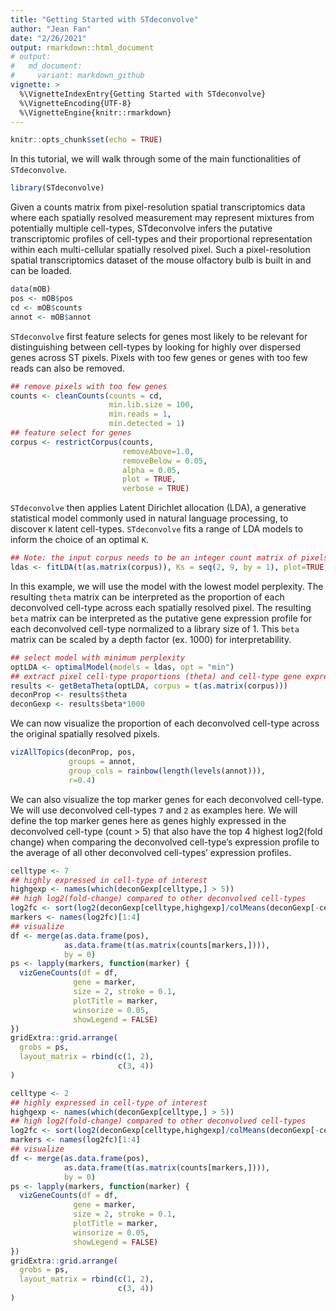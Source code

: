 ```yaml
---
title: "Getting Started with STdeconvolve"
author: "Jean Fan"
date: "2/26/2021"
output: rmarkdown::html_document
# output:   
#   md_document:
#     variant: markdown_github
vignette: >
  %\VignetteIndexEntry{Getting Started with STdeconvolve}
  %\VignetteEncoding{UTF-8}
  %\VignetteEngine{knitr::rmarkdown}
---
```


```r
knitr::opts_chunk$set(echo = TRUE)
```

In this tutorial, we will walk through some of the main functionalities of `STdeconvolve`. 

```r
library(STdeconvolve)
```

Given a counts matrix from pixel-resolution spatial transcriptomics data where each spatially resolved measurement may represent mixtures from potentially multiple cell-types, STdeconvolve infers the putative transcriptomic profiles of cell-types and their proportional representation within each multi-cellular spatially resolved pixel. Such a pixel-resolution spatial transcriptomics dataset of the mouse olfactory bulb is built in and can be loaded. 

```r
data(mOB)
pos <- mOB$pos
cd <- mOB$counts
annot <- mOB$annot
```

`STdeconvolve` first feature selects for genes most likely to be relevant for distinguishing between cell-types by looking for highly over dispersed genes across ST pixels. Pixels with too few genes or genes with too few reads can also be removed. 

```r
## remove pixels with too few genes
counts <- cleanCounts(counts = cd,
                      min.lib.size = 100,
                      min.reads = 1,
                      min.detected = 1)
## feature select for genes
corpus <- restrictCorpus(counts,
                         removeAbove=1.0,
                         removeBelow = 0.05,
                         alpha = 0.05,
                         plot = TRUE,
                         verbose = TRUE)
```

`STdeconvolve` then applies Latent Dirichlet allocation (LDA), a generative statistical model commonly used in natural language processing, to discover `K` latent cell-types. `STdeconvolve` fits a range of LDA models to inform the choice of an optimal `K`.  

```r
## Note: the input corpus needs to be an integer count matrix of pixels x genes
ldas <- fitLDA(t(as.matrix(corpus)), Ks = seq(2, 9, by = 1), plot=TRUE, verbose=TRUE)
```

In this example, we will use the model with the lowest model perplexity. The resulting `theta` matrix can be interpreted as the proportion of each deconvolved cell-type across each spatially resolved pixel. The resulting `beta` matrix can be interpreted as the putative gene expression profile for each deconvolved cell-type normalized to a library size of 1. This `beta` matrix can be scaled by a depth factor (ex. 1000) for interpretability. 

```r
## select model with minimum perplexity
optLDA <- optimalModel(models = ldas, opt = "min")
## extract pixel cell-type proportions (theta) and cell-type gene expression profiles (beta) for the given dataset
results <- getBetaTheta(optLDA, corpus = t(as.matrix(corpus)))
deconProp <- results$theta
deconGexp <- results$beta*1000
```

We can now visualize the proportion of each deconvolved cell-type across the original spatially resolved pixels. 

```r
vizAllTopics(deconProp, pos, 
             groups = annot, 
             group_cols = rainbow(length(levels(annot))),
             r=0.4)
```

We can also visualize the top marker genes for each deconvolved cell-type. We will use deconvolved cell-types `7` and `2` as examples here. We will define the top marker genes here as genes highly expressed in the deconvolved cell-type (count > 5) that also have the top 4 highest log2(fold change) when comparing the deconvolved cell-type's expression profile to the average of all other deconvolved cell-types' expression profiles. 

```r
celltype <- 7
## highly expressed in cell-type of interest
highgexp <- names(which(deconGexp[celltype,] > 5))
## high log2(fold-change) compared to other deconvolved cell-types
log2fc <- sort(log2(deconGexp[celltype,highgexp]/colMeans(deconGexp[-celltype,highgexp])), decreasing=TRUE)
markers <- names(log2fc)[1:4]
## visualize
df <- merge(as.data.frame(pos), 
            as.data.frame(t(as.matrix(counts[markers,]))), 
            by = 0)
ps <- lapply(markers, function(marker) {
  vizGeneCounts(df = df,
              gene = marker,
              size = 2, stroke = 0.1,
              plotTitle = marker,
              winsorize = 0.05,
              showLegend = FALSE)
})
gridExtra::grid.arrange(
  grobs = ps,
  layout_matrix = rbind(c(1, 2),
                        c(3, 4))
)

celltype <- 2
## highly expressed in cell-type of interest
highgexp <- names(which(deconGexp[celltype,] > 5))
## high log2(fold-change) compared to other deconvolved cell-types
log2fc <- sort(log2(deconGexp[celltype,highgexp]/colMeans(deconGexp[-celltype,highgexp])), decreasing=TRUE)
markers <- names(log2fc)[1:4]
## visualize
df <- merge(as.data.frame(pos), 
            as.data.frame(t(as.matrix(counts[markers,]))), 
            by = 0)
ps <- lapply(markers, function(marker) {
  vizGeneCounts(df = df,
              gene = marker,
              size = 2, stroke = 0.1,
              plotTitle = marker,
              winsorize = 0.05,
              showLegend = FALSE)
})
gridExtra::grid.arrange(
  grobs = ps,
  layout_matrix = rbind(c(1, 2),
                        c(3, 4))
)
```



